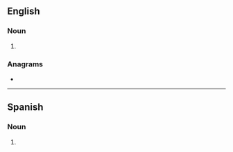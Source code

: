 {{also|albédos}}
==English==

===Noun===
{{head|en|noun form}}

# {{plural of|en|albedo}}

===Anagrams===
* {{anagrams|en|a=abdelos|beloads|doables|dosable}}

----

==Spanish==

===Noun===
{{head|es|noun form|g=m-p}}

# {{noun form of|es|albedo||p}}